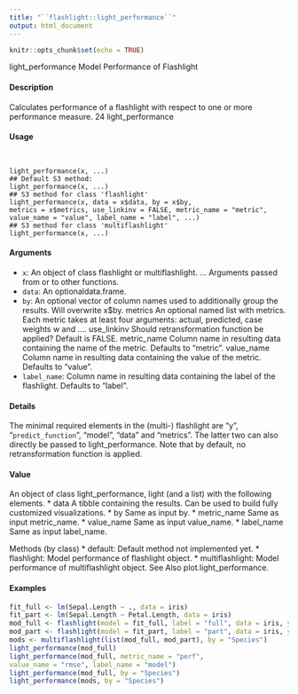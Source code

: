 ```yaml
---
title: "``flashlight::light_performance``"
output: html_document
---
```


```r
knitr::opts_chunk$set(echo = TRUE)
```


light_performance Model Performance of Flashlight

#### Description

Calculates performance of a flashlight with respect to one or more performance measure.
24 light_performance

#### Usage
<pre><code>

light_performance(x, ...)
## Default S3 method:
light_performance(x, ...)
## S3 method for class 'flashlight'
light_performance(x, data = x$data, by = x$by,
metrics = x$metrics, use_linkinv = FALSE, metric_name = "metric",
value_name = "value", label_name = "label", ...)
## S3 method for class 'multiflashlight'
light_performance(x, ...)
</code></pre>

#### Arguments
* ``x``: An object of class flashlight or multiflashlight.
... Arguments passed from or to other functions.
* ``data``: An optionaldata.frame.
* ``by``: An optional vector of column names used to additionally group the results. Will
overwrite x$by.
metrics An optional named list with metrics. Each metric takes at least four arguments:
actual, predicted, case weights w and ....
use_linkinv Should retransformation function be applied? Default is FALSE.
metric_name Column name in resulting data containing the name of the metric. Defaults to "metric".
value_name Column name in resulting data containing the value of the metric. Defaults to "value".
* ``label_name``: Column name in resulting data containing the label of the flashlight. Defaults to "label".

#### Details

The minimal required elements in the (multi-) flashlight are "y", "``predict_function``", "model", "data"
and "metrics". The latter two can also directly be passed to light_performance. Note that by
default, no retransformation function is applied.

#### Value

An object of class light_performance, light (and a list) with the following elements.
*  data A tibble containing the results. Can be used to build fully customized visualizations.
*  by Same as input by.
*  metric_name Same as input metric_name.
*  value_name Same as input value_name.
*  label_name Same as input label_name.

Methods (by class)
*  default: Default method not implemented yet.
*  flashlight: Model performance of flashlight object.
*  multiflashlight: Model performance of multiflashlight object.
See Also
plot.light_performance.

#### Examples
```r

fit_full <- lm(Sepal.Length ~ ., data = iris)
fit_part <- lm(Sepal.Length ~ Petal.Length, data = iris)
mod_full <- flashlight(model = fit_full, label = "full", data = iris, y = "Sepal.Length")
mod_part <- flashlight(model = fit_part, label = "part", data = iris, y = "Sepal.Length")
mods <- multiflashlight(list(mod_full, mod_part), by = "Species")
light_performance(mod_full)
light_performance(mod_full, metric_name = "perf",
value_name = "rmse", label_name = "model")
light_performance(mod_full, by = "Species")
light_performance(mods, by = "Species")
```

